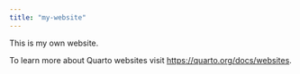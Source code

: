```yaml
---
title: "my-website"
---
```


This is my own website.

To learn more about Quarto websites visit <https://quarto.org/docs/websites>.
